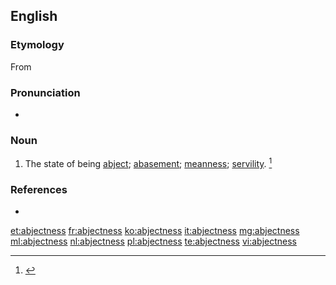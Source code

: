 ==English==

===Etymology===
From {{suffix|abject|ness}}

===Pronunciation===
* {{a|US}} {{IPA|/æbˈd͡ʒɛkt.nəs/}}

===Noun===
{{en-noun|-}}

# The state of being [[abject]]; [[abasement]]; [[meanness]]; [[servility]]. {{defdate|Late 16<sup>th</sup> century.}}<ref name=SOED>{{reference-book | last =| first = | authorlink =  | coauthors =  | editor =Brown, Lesley  | others =  | title = The Shorter Oxford English Dictionary | origdate =  | origyear = 1933| origmonth =  | url =  | format =  | accessdate =  | accessyear =  | accessmonth =  | edition = 5th | date =  | year =2003| month =  | publisher =Oxford University Press  | location =Oxford, UK | language =  | id =  | doi = | isbn =978-0-19-860575-7 | lccn = | ol = | pages =5| chapter =  | chapterurl =  | quote =}}</ref>

===References===
<references/>
* {{R:Webster 1913}}

[[et:abjectness]]
[[fr:abjectness]]
[[ko:abjectness]]
[[it:abjectness]]
[[mg:abjectness]]
[[ml:abjectness]]
[[nl:abjectness]]
[[pl:abjectness]]
[[te:abjectness]]
[[vi:abjectness]]